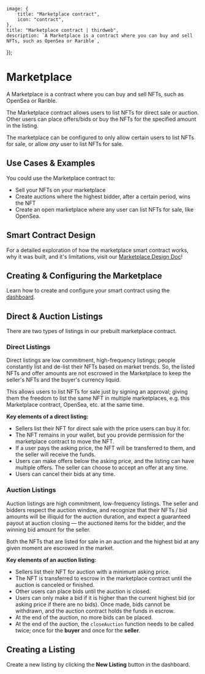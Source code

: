 
	image: {
		title: "Marketplace contract",
		icon: "contract",
	},
	title: "Marketplace contract | thirdweb",
	description: `A Marketplace is a contract where you can buy and sell NFTs, such as OpenSea or Rarible`,
});

# Marketplace

A Marketplace is a contract where you can buy and sell NFTs, such as OpenSea or Rarible.

The Marketplace contract allows users to list NFTs for direct sale or auction.
Other users can place offers/bids or buy the NFTs for the specified amount in the listing.

The marketplace can be configured to only allow certain users to list NFTs for sale, or allow _any_ user to list NFTs for sale.

## Use Cases & Examples

You could use the Marketplace contract to:

- Sell your NFTs on your marketplace
- Create auctions where the highest bidder, after a certain period, wins the NFT
- Create an open marketplace where any user can list NFTs for sale, like OpenSea.

## Smart Contract Design

For a detailed exploration of how the marketplace smart contract works, why it was built,
and it's limitations, visit our [Marketplace Design Doc](/contracts/design-docs/marketplace)!

## Creating & Configuring the Marketplace

Learn how to create and configure your smart contract using the [dashboard](https://thirdweb.com/dashboard).

## Direct & Auction Listings

There are two types of listings in our prebuilt marketplace contract.

### Direct Listings

Direct listings are low commitment, high-frequency listings; people constantly list and de-list their NFTs
based on market trends. So, the listed NFTs and offer amounts are not escrowed in the Marketplace
to keep the seller's NFTs and the buyer's currency liquid.

This allows users to list NFTs for sale just by signing an approval; giving them the freedom to list the
same NFT in multiple marketplaces, e.g. this Marketplace contract, OpenSea, etc. at the same time.

**Key elements of a direct listing:**

- Sellers list their NFT for direct sale with the price users can buy it for.
- The NFT remains in your wallet, but you provide permission for the marketplace contract to move the NFT.
- If a user pays the asking price, the NFT will be transferred to them, and the seller will receive the funds.
- Users can make offers below the asking price, and the listing can have multiple offers. The seller can choose to accept an offer at any time.
- Users can cancel their bids at any time.

### Auction Listings

Auction listings are high commitment, low-frequency listings.
The seller and bidders respect the auction window, and recognize that their NFTs / bid amounts will be
illiquid for the auction duration, and expect a guaranteed payout at auction closing — the auctioned
items for the bidder, and the winning bid amount for the seller.

Both the NFTs that are listed for sale in an auction and the highest bid at any given moment are escrowed
in the market.

**Key elements of an auction listing:**

- Sellers list their NFT for auction with a minimum asking price.
- The NFT is transferred to escrow in the marketplace contract until the auction is canceled or finished.
- Other users can place bids until the auction is closed.
- Users can only make a bid if it is higher than the current highest bid (or asking price if there are no bids). Once made, bids cannot be withdrawn, and the auction contract holds the funds in escrow.
- At the end of the auction, no more bids can be placed.
- At the end of the auction, the `closeAuction` function needs to be called twice; once for the **buyer** and
  once for the **seller**.

## Creating a Listing

Create a new listing by clicking the **New Listing** button in the dashboard.
